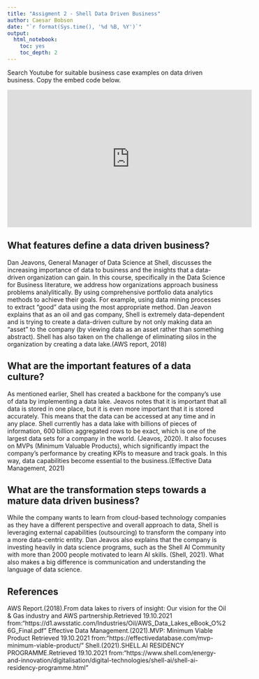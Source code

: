 ```yaml
---
title: "Assigment 2 - Shell Data Driven Business"
author: Caesar Bobson
date: "`r format(Sys.time(), '%d %B, %Y')`"
output:
  html_notebook:
    toc: yes
    toc_depth: 2
---
```


Search Youtube for suitable business case examples on data driven business. Copy the embed code below.

<iframe width="560" height="315" src="https://www.youtube.com/watch?v=QlqI0gGOjo4" frameborder="0" allow="accelerometer; autoplay; clipboard-write; encrypted-media; gyroscope; picture-in-picture" allowfullscreen></iframe>


## What features define a data driven business?

Dan Jeavons, General Manager of Data Science at Shell, discusses the increasing importance of data to business and the insights that a data-driven organization can gain. In this course, specifically in the Data Science for Business literature, we address how organizations approach business problems analylitically. By using comprehensive portfolio data analytics methods to achieve their goals. For example, using data mining processes to extract "good" data using the most appropriate method. Dan Jeavon explains that as an oil and gas company, Shell is extremely data-dependent and is trying to create a data-driven culture by not only making data an "asset" to the company (by viewing data as an asset rather than something abstract). Shell has also taken on the challenge of eliminating silos in the organization by creating a data lake.(AWS report, 2018)


## What are the important features of a data culture?

As mentioned earlier, Shell has created a backbone for the company's use of data by implementing a data lake. Jeavos notes that it is important that all data is stored in one place, but it is even more important that it is stored accurately. This means that the data can be accessed at any time and in any place. Shell currently has a data lake with billions of pieces of information, 600 billion aggregated rows to be exact, which is one of the largest data sets for a company in the world. (Jeavos, 2020). It also focuses on MVPs (Minimum Valuable Products), which significantly impact the company's performance by creating KPIs to measure and track goals. In this way, data capabilities become essential to the business.(Effective Data Management, 2021)


## What are the transformation steps towards a mature data driven business?
While the company wants to learn from cloud-based technology companies as they have a different perspective and overall approach to data, Shell is leveraging external capabilities (outsourcing) to transform the company into a more data-centric entity. Dan Jeavos also explains that the company is investing heavily in data science programs, such as the Shell AI Community with more than 2000 people motivated to learn AI skills. (Shell, 2021). What also makes a big difference is communication and understanding the language of data science.


## References

AWS Report.(2018).From data lakes to rivers of insight: Our vision for the Oil & Gas industry and AWS partnership.Retrieved 19.10.2021 from:"https://d1.awsstatic.com/Industries/Oil/AWS_Data_Lakes_eBook_O%26G_Final.pdf"
Effective Data Management.(2021).MVP: Minimum Viable Product Retrieved 19.10.2021 from:"https://effectivedatabase.com/mvp-minimum-viable-product/"
Shell.(2021).SHELL.AI RESIDENCY PROGRAMME.Retrieved 19.10.2021 from:"https://www.shell.com/energy-and-innovation/digitalisation/digital-technologies/shell-ai/shell-ai-residency-programme.html"

